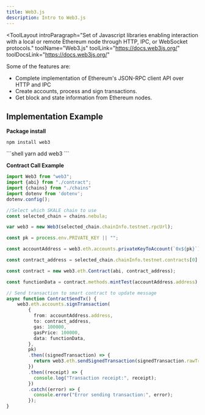 ```yaml
---
title: Web3.js
description: Intro to Web3.js
---
```


<ToolLayout
    introParagraph="Set of Javascript libraries enabling interaction with a local or remote Ethereum node through HTTP, IPC, or WebSocket protocols."
    toolName="Web3.js"
    toolLink="https://docs.web3js.org/"
    toolDocsLink="https://docs.web3js.org/"
>

Some of the features are:

- Complete implementation of Ethereum's JSON-RPC client API over HTTP and IPC
- Create accounts, process and sign transactions.
- Get block and state information from Ethereum nodes.

## Implementation Example

**Package install**
<Tabs>
<TabItem label="npm">
```shell
npm install web3
```
</TabItem>
<TabItem label="yarn">
```shell
yarn add web3
```
</TabItem>
</Tabs>


**Contract Call Example**
```typescript
import Web3 from "web3";
import {abi} from "./contract";
import {chains} from "./chains"
import dotenv from 'dotenv';
dotenv.config();

//Select which SKALE chain to use
const selected_chain = chains.nebula;

var web3 = new Web3(selected_chain.chainInfo.testnet.rpcUrl);

const pk = process.env.PRIVATE_KEY || "";

const accountAddress = web3.eth.accounts.privateKeyToAccount(`0x${pk}`)

const contract_address = selected_chain.chainInfo.testnet.contracts[0].address;

const contract = new web3.eth.Contract(abi, contract_address);

const functionData = contract.methods.mintTest(accountAddress.address).encodeABI();

// Send transaction to smart contract to update message
async function ContractSendTx() {
    web3.eth.accounts.signTransaction( 
        {
          from: accountAddress.address,
          to: contract_address,
          gas: 100000,
          gasPrice: 100000,
          data: functionData,
        }, 
        pk)
        .then((signedTransaction) => {
          return web3.eth.sendSignedTransaction(signedTransaction.rawTransaction || "");
        })
        .then((receipt) => {
          console.log("Transaction receipt:", receipt);
        })
        .catch((error) => {
          console.error("Error sending transaction:", error);
        });
}
```

</ToolLayout>